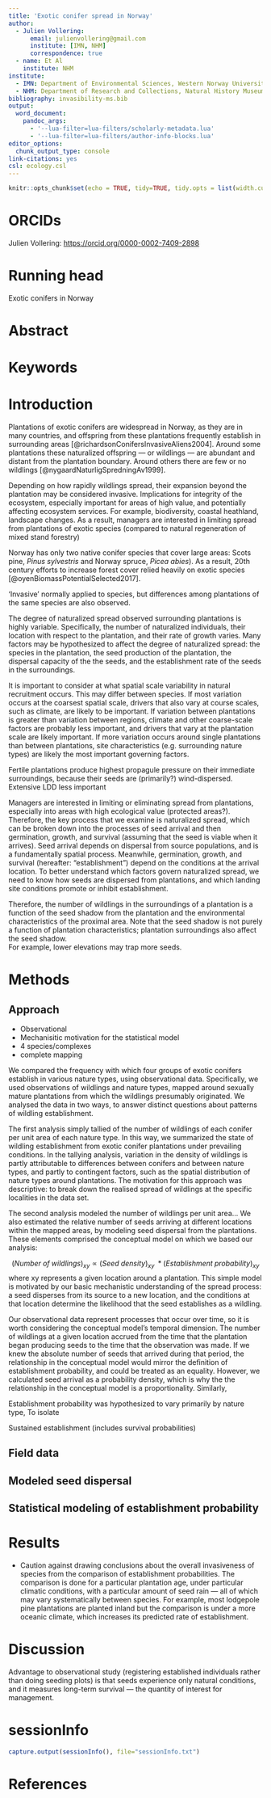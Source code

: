 ```yaml
---
title: 'Exotic conifer spread in Norway'
author:
  - Julien Vollering:
      email: julienvollering@gmail.com
      institute: [IMN, NHM]
      correspondence: true
  - name: Et Al
    institute: NHM
institute:
  - IMN: Department of Environmental Sciences, Western Norway University of Applied Sciences, Sogndal, Norway
  - NHM: Department of Research and Collections, Natural History Museum, University of Oslo, Oslo, Norway
bibliography: invasibility-ms.bib
output: 
  word_document:
    pandoc_args:
      - '--lua-filter=lua-filters/scholarly-metadata.lua'
      - '--lua-filter=lua-filters/author-info-blocks.lua'
editor_options:
  chunk_output_type: console
link-citations: yes
csl: ecology.csl
---
```


```r
knitr::opts_chunk$set(echo = TRUE, tidy=TRUE, tidy.opts = list(width.cutoff=60))
```

# ORCIDs

Julien Vollering: <https://orcid.org/0000-0002-7409-2898>

# Running head

Exotic conifers in Norway

# Abstract


# Keywords


# Introduction

Plantations of exotic conifers are widespread in Norway, as they are in many countries, and offspring from these plantations frequently establish in surrounding areas [@richardsonConifersInvasiveAliens2004].
Around some plantations these naturalized offspring --- or wildlings --- are abundant and distant from the plantation boundary.
Around others there are few or no wildlings [@nygaardNaturligSpredningAv1999].

Depending on how rapidly wildlings spread, their expansion beyond the plantation may be considered invasive. 
Implications for integrity of the ecosystem, especially important for areas of high value, and potentially affecting ecosystem services.
For example, biodiversity, coastal heathland, landscape changes.
As a result, managers are interested in limiting spread from plantations of exotic species (compared to natural regeneration of mixed stand forestry)

Norway has only two native conifer species that cover large areas: Scots pine, *Pinus sylvestris* and Norway spruce, *Picea abies*).
As a result, 20th century efforts to increase forest cover relied heavily on exotic species [@oyenBiomassPotentialSelected2017]. 

'Invasive' normally applied to species, but differences among plantations of the same species are also observed.

The degree of naturalized spread observed surrounding plantations is highly variable.
Specifically, the number of naturalized individuals, their location with respect to the plantation, and their rate of growth varies. 
Many factors may be hypothesized to affect the degree of naturalized spread: the species in the plantation, the seed production of the plantation, the dispersal capacity of the the seeds, and the establishment rate of the seeds in the surroundings.  

It is important to consider at what spatial scale variability in natural recruitment occurs. This may differ between species. If most variation occurs at the coarsest spatial scale, drivers that also vary at course scales, such as climate, are likely to be important. If variation between plantations is greater than variation between regions, climate and other coarse-scale factors are probably less important, and drivers that vary at the plantation scale are likely important. If more variation occurs around single plantations than between plantations, site characteristics (e.g. surrounding nature types) are likely the most important governing factors. 

Fertile plantations produce highest propagule pressure on their immediate surroundings, because their seeds are (primarily?) wind-dispersed.
Extensive
LDD less important

Managers are interested in limiting or eliminating spread from plantations, especially into areas with high ecological value (protected areas?).
Therefore, the key process that we examine is naturalized spread, which can be broken down into the processes of seed arrival and then germination, growth, and survival (assuming that the seed is viable when it arrives).
Seed arrival depends on dispersal from source populations, and is a fundamentally spatial process. 
Meanwhile, germination, growth, and survival (hereafter: "establishment") depend on the conditions at the arrival location.
To better understand which factors govern naturalized spread, we need to know how seeds are dispersed from plantations, and which landing site conditions promote or inhibit establishment. 

Therefore, the number of wildlings in the surroundings of a plantation is a function of the seed shadow from the plantation and the environmental characteristics of the proximal area.
Note that the seed shadow is not purely a function of plantation characteristics; plantation surroundings also affect the seed shadow.  
For example, lower elevations may trap more seeds.

# Methods

## Approach

- Observational
- Mechanisitic motivation for the statistical model
- 4 species/complexes
- complete mapping

We compared the frequency with which four groups of exotic conifers establish in various nature types, using observational data. 
Specifically, we used observations of wildlings and nature types, mapped around sexually mature plantations from which the wildlings presumably originated.
We analysed the data in two ways, to answer distinct questions about patterns of wildling establishment.

The first analysis simply tallied of the number of wildlings of each conifer per unit area of each nature type.
In this way, we summarized the state of wildling establishment from exotic conifer plantations under prevailing conditions.
In the tallying analysis, variation in the density of wildlings is partly attributable to differences between conifers and between nature types, and partly to contingent factors, such as the spatial distribution of nature types around plantations. 
The motivation for this approach was descriptive: to break down the realised spread of wildlings at the specific localities in the data set.

The second analysis modeled the number of wildlings per unit area... 
We also estimated the relative number of seeds arriving at different locations within the mapped areas, by modeling seed dispersal from the plantations. 
These elements comprised the conceptual model on which we based our analysis:   

$$(Number\; of\; wildlings)_{xy} \propto (Seed\; density)_{xy}\; * (Establishment\; probability)_{xy}$$
where xy represents a given location around a plantation. 
This simple model is motivated by our basic mechanistic understanding of the spread process: a seed disperses from its source to a new location, and the conditions at that location determine the likelihood that the seed establishes as a wildling.    

Our observational data represent processes that occur over time, so it is worth considering the conceptual model's temporal dimension.
The number of wildlings at a given location accrued from the time that the plantation began producing seeds to the time that the observation was made.
If we knew the absolute number of seeds that arrived during that period, the relationship in the conceptual model would mirror the definition of establishment probability, and could be treated as an equality.
However, we calculated seed arrival as a probability density, which is why the the relationship in the conceptual model is a proportionality.
Similarly, 

Establishment probability was hypothesized to vary primarily by nature type, 
To isolate 

Sustained establishment (includes survival probabilities)

## Field data

## Modeled seed dispersal

## Statistical modeling of establishment probability

# Results

- Caution against drawing conclusions about the overall invasiveness of species from the comparison of establishment probabilities. The comparison is done for a particular plantation age, under particular climatic conditions, with a particular amount of seed rain --- all of which may vary systematically between species. For example, most lodgepole pine plantations are planted inland but the comparison is under a more oceanic climate, which increases its predicted rate of establishment.

# Discussion

Advantage to observational study (registering established individuals rather than doing seeding plots) is that seeds experience only natural conditions, and it measures long-term survival --- the quantity of interest for management.


# sessionInfo
```r
capture.output(sessionInfo(), file="sessionInfo.txt")
```

# References
